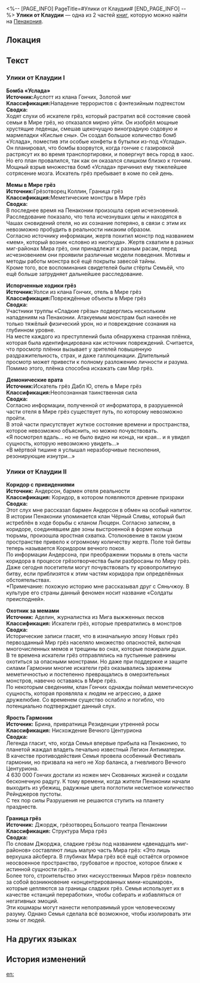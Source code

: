 <%-- [PAGE_INFO]
PageTitle=#Улики от Клаудии#
[END_PAGE_INFO] --%>
{{Дополнить}}
{{Книга Инфобокс
|id           = 336
|Название     = 
|Изображение  = Предмет Книга Пенакония.png
|Мир          = Пенакония
|Томов        = 2
|Автор        = <!--нужно добавить-->
|Описание     = Блокнот Клаудии, где она записывала информацию о странных происшествиях на Пенаконии.
|Том1         = {{tx}}
|Источник1    = {{tx|Отсутствует источник}}
|Том2         = {{tx}}
|Источник2    = {{tx|Отсутствует источник}}
|Персонажи    = 
|Фракции      = 
}}
'''Улики от Клаудии''' — одна из 2 частей [[Книги|книг]], которую можно найти на [[Пенакония]].

==Локация==
{{Отметка карты|<!--название карты-->|<!--id отметки-->}}

==Текст==
===Улики от Клаудии I===
'''Бомба «Услада»'''<br />
'''Источник: '''Ауслотт из клана Гончих, Золотой миг<br />
'''Классификация: '''Нападение террористов с фэнтезийным подтекстом<br />
'''Сводка:'''<br />
Ходят слухи об искателе грёз, который растратил всё состояние своей семьи в Мире грёз, но отказался мирно уйти. Он изобрёл мощные хрустящие леденцы, смешав щекочущую виноградную содовую и мармеладки «Кислые сны». Он создал большое количество бомб «Услада», поместив эти особые конфеты в бутылки из-под «Услады».<br />
Он планировал, что бомбы взорвутся, когда гончие с газировкой растрясут их во время транспортировки, и повергнут весь город в хаос.<br />
Но его план провалился, так как он оказался слишком близко к гончим. Мощный взрыв множества бомб «Услада» причинил ему тяжелейшее сотрясение мозга. Искатель грёз пребывает в коме по сей день.

'''Мемы в Мире грёз'''<br />
'''Источник: '''Грёзотворец Коллин, Граница грёз<br />
'''Классификация: '''Меметические монстры в Мире грёз<br />
'''Сводка:'''<br />
В последнее время на Пенаконии произошла серия исчезновений. Расследование показало, что тела исчезнувших целы и находятся в Чашах сновидений отеля, но их сознание потеряно, в связи с этим их невозможно пробудить в реальности никаким образом.<br />
Согласно источнику информации, жертв похитил монстр под названием «мем», который возник «словно из ниоткуда». Жертв схватили в разных миг-районах Мира грёз, они принадлежат к разным расам, перед исчезновением они проявили различные модели поведения. Мотивы и методы работы монстра всё ещё покрыты завесой тайны.<br />
Кроме того, все воспоминания свидетелей были стёрты Семьёй, что ещё больше затрудняет дальнейшее расследование.

'''Испорченные ходики грёз'''<br />
'''Источник: '''Уолси из клана Гончих, отель в Мире грёз<br />
'''Классификация: '''Повреждённые объекты в Мире грёз<br />
'''Сводка: '''<br />
Участники труппы «Сладкие грёзы» подверглись нескольким нападениям на Пенаконии. Атакуемым монстрам был нанесён не только тяжёлый физический урон, но и повреждение сознания на глубинном уровне.<br />
На месте каждого из преступлений была обнаружена странная плёнка, которая была идентифицирована как источник повреждений. Считается, что просмотр плёнки вызывает у зрителей повышенную раздражительность, страх, и даже галлюцинации. Длительный просмотр может привести к полному разложению личности и разума. Помимо этого, плёнка способна искажать сам Мир грёз.

'''Демонические врата'''<br />
'''Источник: '''Искатель грёз Дабл Ю, отель в Мире грёз<br />
'''Классификация: '''Неопознанная таинственная сила<br />
'''Сводка:'''<br />
Согласно информации, полученной от информатора, в разрушенной части отеля в Мире грёз существует путь, по которому невозможно пройти.<br />
В этой части присутствует жуткое состояние времени и пространства, которое невозможно объяснить, но можно почувствовать.<br />
«Я посмотрел вдаль... но не было видно ни конца, ни края... и я увидел сущность, которую невозможно увидеть...»<br />
«В мёртвой тишине я услышал неразборчивые песнопения, резонирующие изнутри...»

===Улики от Клаудии II===
'''Коридор с привидениями'''<br />
'''Источник:''' Андерсон, бармен отеля реальности<br />
'''Классификация:''' Коридор, в котором появляются древние призраки<br />
'''Сводка:'''<br />
Этот слух мне рассказал бармен Андерсон в обмен на особый напиток.<br />
В истории Пенаконии упоминается клан Чёрный Сливы, который был истреблён в ходе борьбы с кланом Люцерн. Согласно записям, в коридоре, соединявшем две зоны выстроенной в форме кольца тюрьмы, произошла яростная схватка. Столкновение в таком узком пространстве привело к огромному количеству жертв. Поле той битвы теперь называется Коридором вечного покоя.<br />
По информации Андерсона, при преображении тюрьмы в отель части коридора в процессе грёзотворчества были разбросаны по Миру грёз. Даже сегодня посетители могут почувствовать ту кровопролитную битву, если приблизятся к этим частям коридора при определённых обстоятельствах.<br />
*Примечание: похожую историю мне рассказывал друг с Сяньчжоу. В культуре его страны данный феномен носит название «Солдаты преисподней».

'''Охотник за мемами'''<br />
'''Источник:''' Аделин, журналистка из Мига выжженных песков<br />
'''Классификация:''' Искатели грёз, которые превратились в монстров<br />
'''Сводка:'''<br />
Исторические записи гласят, что в изначальную эпоху Новых грёз первозданный Мир грёз населяло множество опасностей, включая многочисленных мемов и трещины во снах, которые пожирали души.<br />
В те времена искатели грёз отправлялись на пустынные равнины охотиться за опасными монстрами. Но даже при поддержке и защите силами Гармонии многие искатели грёз оказывались заражены меметичностью и постепенно превращались в омерзительных монстров, навечно оставаясь в Мире грёз.<br />
По некоторым сведениям, клан Гончих однажды поймал меметическую сущность, которая проявляла к людям не агрессию, а даже дружелюбие. Со временем существо ослабло и погибло, что потенциально подтверждает данный слух.

'''Ярость Гармонии'''<br />
'''Источник:''' Брина, привратница Резиденции утренней росы<br />
'''Классификация:''' Нисхождение Вечного Центуриона<br />
'''Сводка:'''<br />
Легенда гласит, что, когда Семья впервые прибыла на Пенаконию, то планетой жаждал владеть печально известный Легион Антиматерии.<br />
В качестве противодействия Семья провела особенный Фестиваль гармонии, но призвала на него не Хор баланса, а гневливого Вечного Центуриона.<br />
4 630 000 Гончих достали из ножен меч Скованных жизней и создали бесконечную радугу. К тому времени, когда жители Пенаконии начали выходить из убежищ, радужные цвета поглотили несметное количество Рейнджеров пустоты.<br />
С тех пор силы Разрушения не решаются ступить на планету празднеств.

'''Граница грёз'''<br />
'''Источник:''' Джордж, грёзотворец Большого театра Пенаконии<br />
'''Классификация:''' Структура Мира грёз<br />
'''Сводка:'''<br />
По словам Джорджа, сладкие грёзы под названием «двенадцать миг-районов» составляют лишь малую часть Мира грёз: «Это лишь верхушка айсберга. В глубинах Мира грёз всё ещё остаётся огромное неосвоенное пространство, грубоватое и простое, которое ближе к истинной сущности грёз...»<br />
Более того, строительство этих «искусственных Миров грёз» повлекло за собой возникновение «концентрированных мини-кошмаров», которые цепляются за границы сладких грёз. Семья использует их в качестве «станций переработки», чтобы собирать и избавляться от негативных эмоций.<br />
Эти кошмары могут нанести непоправимый урон человеческому разуму. Однако Семья сделала всё возможное, чтобы изолировать эти зоны от людей.

==На других языках==
{{На других языках
|en   = Claudia's Gathered Clues
|zhs  = 克劳迪娅的素材簿
|zht  = 克勞蒂亞的素材簿
|ja   = クラウディアの素材帳
|ko   = 클라우디아의 소재 수첩
|es   = Pistas que reunió Claudia
|fr   = Indices récoltés par Claudia
|ru   = Улики от Клаудии
|th   = บันทึกข้อมูลของ Claudia
|vi   = Tập Tài Liệu Của Claudia
|de   = Claudias gesammelte Hinweise
|id   = Buku Materi Claudia
|pt   = Pistas Reunidas de Claudia
}}

==История изменений==
{{История изменений|3.5}}

[[en:]]